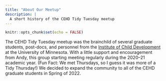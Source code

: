 ```yaml
---
title: "About Our Meetup"
description: |
  A short history of the CEHD Tidy Tuesday meetup
---
```


```r
knitr::opts_chunk$set(echo = FALSE)
```

The CEHD Tidy Tuesday meetup was the brainchild of several graduate students, post-docs, and personnel from the [Institute of Child Development](https://icd.umn.edu/) at the University of Minnesota. With a little support and encouragement from Andy, this group starting meeting regularly during the 2020--21 academic year. (Fun Fact: We met Thursdays, so I guess it was more of a Tidy Thursday!) We decided to expand the community to all of the CEHD graduate students in Spring of 2022.


